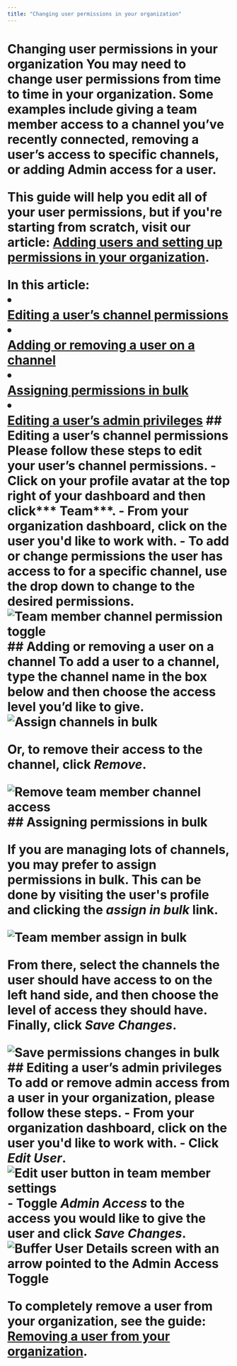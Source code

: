 ```yaml
---
title: "Changing user permissions in your organization"
---
```


# Changing user permissions in your organization <a href="javascript:window.print()" class="printArticle" title="Print this article" aria-label="Print this Article"><i class="icon-print"></i></a> You may need to change user permissions from time to time in your organization. Some examples include giving a team member access to a channel you’ve recently connected, removing a user’s access to specific channels, or adding Admin access for a user. <p>This guide will help you edit all of your user permissions, but if you're starting from scratch, visit our article: [Adding users and setting up permissions in your organization](https://buffer.helpscoutdocs.com/article/670-adding-users-and-setting-up-permissions-in-your-organization).</p> In this article: <li></li>[Editing a user’s channel permissions](#h_01EJGJ6YRQ9HVZZX6YW56VBBHB)</li> <li></li>[Adding or removing a user on a channel](#h_01EJGJ77Z2R540Z0B53VZPWKEA)</li> <li></li>[Assigning permissions in bulk](#h_01EJGJ7EXZHPJDZZF3J1PQ8TKY)</li> <li></li>[Editing a user’s admin privileges](#h_01EJGJ7PWG9MKCMJWHZJQ0A8FS)</li> ## Editing a user’s channel permissions Please follow these steps to edit your user’s channel permissions. - Click on your profile avatar at the top right of your dashboard and then click*** Team***.</li> - From your organization dashboard, click on the user you'd like to work with. - To add or change permissions the user has access to for a specific channel, use the drop down to change to the desired permissions. ![Team member channel permission toggle](//d33v4339jhl8k0.cloudfront.net/docs/assets/64cb6cf86d4a3e191f237e66/images/67ae3cc8769d1a4e1f4ed971/file-a0wqffwgYB.jpg) ## Adding or removing a user on a channel To add a user to a channel, type the channel name in the box below and then choose the access level you’d like to give. ![Assign channels in bulk](//d33v4339jhl8k0.cloudfront.net/docs/assets/64cb6cf86d4a3e191f237e66/images/67ae3e9ec64ec2266f232b8a/file-iG3YLBAgPK.png) <p>Or, to remove their access to the channel, click ***Remove***.</p> ![Remove team member channel access](//d33v4339jhl8k0.cloudfront.net/docs/assets/64cb6cf86d4a3e191f237e66/images/67ae3d2029a45508db9a3914/file-gqxAdBS5aF.png) ## Assigning permissions in bulk <p>If you are managing lots of channels, you may prefer to assign permissions in bulk. This can be done by visiting the user's profile and clicking the ***assign in bulk*** link.</p> ![Team member assign in bulk](//d33v4339jhl8k0.cloudfront.net/docs/assets/64cb6cf86d4a3e191f237e66/images/67ae3d461dbfa0582db2818e/file-A74bWJGFSA.png) <p>From there, select the channels the user should have access to on the left hand side, and then choose the level of access they should have. Finally, click ***Save Changes***.</p> ![Save permissions changes in bulk](//d33v4339jhl8k0.cloudfront.net/docs/assets/64cb6cf86d4a3e191f237e66/images/67ae3d6cc64ec2266f232b7e/file-t4vVJlJTVN.png) ## Editing a user’s admin privileges To add or remove admin access from a user in your organization, please follow these steps. - From your organization dashboard, click on the user you'd like to work with. - Click <strong>*Edit User*</strong>.</li> ![Edit user button in team member settings](//d33v4339jhl8k0.cloudfront.net/docs/assets/64cb6cf86d4a3e191f237e66/images/67ae3d8fb412812df3235e40/file-0LrTuTnuRO.png) - Toggle <strong>*Admin Access*</strong> to the access you would like to give the user and click ***Save Changes***.</li> ![Buffer User Details screen with an arrow pointed to the Admin Access Toggle](//d33v4339jhl8k0.cloudfront.net/docs/assets/64cb6cf86d4a3e191f237e66/images/67ae3e03769d1a4e1f4ed979/file-FUB3md8K0h.jpg) <p>To completely remove a user from your organization, see the guide: [Removing a user from your organization](https://buffer.helpscoutdocs.com/article/672-removing-a-user-from-your-organization).</p>